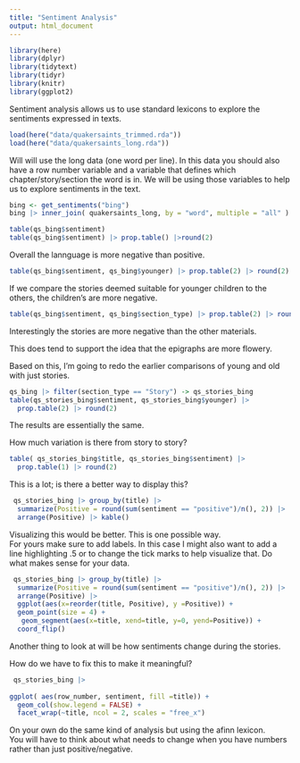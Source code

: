 ```yaml
---
title: "Sentiment Analysis"
output: html_document
---
```

```r
library(here)
library(dplyr)
library(tidytext)
library(tidyr)
library(knitr)
library(ggplot2)
```


Sentiment analysis allows us to use standard lexicons to explore the 
sentiments expressed in texts. 


```r
load(here("data/quakersaints_trimmed.rda"))
load(here("data/quakersaints_long.rda"))
```

Will will use the long data (one word per line). In this data you should also
have a row number variable and a variable that defines which
chapter/story/section the word is in.  We will be using those variables
to help us to explore sentiments in the text.

```r
bing <- get_sentiments("bing")
bing |> inner_join( quakersaints_long, by = "word", multiple = "all" ) -> qs_bing
```

```r
table(qs_bing$sentiment)
table(qs_bing$sentiment) |> prop.table() |>round(2)
```

Overall the lannguage is more negative than positive.

```r
table(qs_bing$sentiment, qs_bing$younger) |> prop.table(2) |> round(2)
```

If we compare the stories deemed suitable for younger children to the
others, the children's are more negative.

```r
table(qs_bing$sentiment, qs_bing$section_type) |> prop.table(2) |> round(2)

```

Interestingly the stories are more negative than the other materials.

This does tend to support the idea that the epigraphs are more flowery.

Based on this, I'm going to redo the earlier comparisons of young and old with
just stories.

```r
qs_bing |> filter(section_type == "Story") -> qs_stories_bing
table(qs_stories_bing$sentiment, qs_stories_bing$younger) |> 
  prop.table(2) |> round(2)
```

The results are essentially the same. 

How much variation is there from story to story? 

```r
table( qs_stories_bing$title, qs_stories_bing$sentiment) |> 
  prop.table(1) |> round(2)
```

This is a lot; is there a better way to display this?

```r
 qs_stories_bing |> group_by(title) |> 
  summarize(Positive = round(sum(sentiment == "positive")/n(), 2)) |>
  arrange(Positive) |> kable()
```


Visualizing this would be better.   This is one possible way.  
For yours make sure to add labels.  In this case I might also want to
add a line highlighting .5 or to change the tick marks to help visualize
that.  Do what makes sense for your data. 

```r
 qs_stories_bing |> group_by(title) |> 
  summarize(Positive = round(sum(sentiment == "positive")/n(), 2)) |>
  arrange(Positive) |> 
  ggplot(aes(x=reorder(title, Positive), y =Positive)) +
  geom_point(size = 4) +
   geom_segment(aes(x=title, xend=title, y=0, yend=Positive)) +
  coord_flip()


```


Another thing to look at will be how sentiments change during the stories.

How do we have to fix this to make it meaningful?


```r
 qs_stories_bing |> 
  
ggplot( aes(row_number, sentiment, fill =title)) +
  geom_col(show.legend = FALSE) +
  facet_wrap(~title, ncol = 2, scales = "free_x")
```






On your own do the same kind of analysis but using the afinn lexicon.  
You will have to think about what needs to change when you have numbers
rather than just positive/negative.

